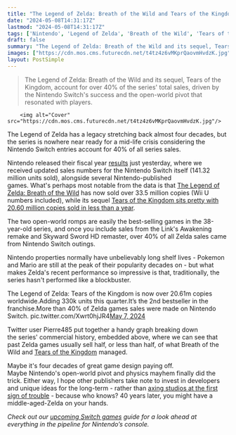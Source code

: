 ```yaml
---
title: "The Legend of Zelda: Breath of the Wild and Tears of the Kingdom supercharge the series as Switch Zeldas account for 40% of all sales"
date: "2024-05-08T14:31:17Z"
lastmod: "2024-05-08T14:31:17Z"
tags: ['Nintendo', 'Legend of Zelda', 'Breath of the Wild', 'Tears of the Kingdom', 'Open World', 'Action Adventure', 'Nintendo Switch']
draft: false
summary: "The Legend of Zelda: Breath of the Wild and its sequel, Tears of the Kingdom, account for over 40% of the series' total sales, driven by the Nintendo Switch's success and the open-world pivot that resonated with players."
images: ["https://cdn.mos.cms.futurecdn.net/t4tz4z6vMKprQaovmHvdzK.jpg"]
layout: PostSimple
---
```

> The Legend of Zelda: Breath of the Wild and its sequel, Tears of the Kingdom, account for over 40% of the series' total sales, driven by the Nintendo Switch's success and the open-world pivot that resonated with players.


        <img alt="Cover" src="https://cdn.mos.cms.futurecdn.net/t4tz4z6vMKprQaovmHvdzK.jpg"/>
        
The Legend of Zelda has a legacy stretching back almost four decades, but the series is nowhere near ready for a mid-life crisis considering the Nintendo Switch entries account for 40% of all series sales.  

Nintendo released their fiscal year [results](https://www.nintendo.co.jp/ir/en/finance/software/index.html) just yesterday, where we received updated sales numbers for the Nintendo Switch itself (141.32 million units sold), alongside several Nintendo-published games. What's perhaps most notable from the data is that [The Legend of Zelda: Breath of the Wild](https://www.gamesradar.com/legend-of-zelda-breath-of-the-wild-guide/) has now sold over 33.5 million copies (Wii U numbers included), while its sequel [Tears of the Kingdom sits pretty with 20.60 million copies sold in less than a year](https://www.gamesradar.com/games/action/the-legend-of-zelda-tears-of-the-kingdom-sells-20-million-copies-in-1-year-right-on-the-cusp-of-a-quiet-period-for-nintendo/). 

The two open-world romps are easily the best-selling games in the 38-year-old series, and once you include sales from the Link's Awakening remake and Skyward Sword HD remaster, over 40% of all Zelda sales came from Nintendo Switch outings. 

Nintendo properties normally have unbelievably long shelf lives - Pokemon and Mario are still at the peak of their popularity decades on - but what makes Zelda's recent performance so impressive is that, traditionally, the series hasn't performed like a blockbuster. 

The Legend of Zelda: Tears of the Kingdom is now over 20.61m copies worldwide.Adding 330k units this quarter.It’s the 2nd bestseller in the franchise.More than 40% of Zelda games sales were made on Nintendo Switch. pic.twitter.com/Xwrt0hjJR4[May 7, 2024](https://twitter.com/pierre485_/status/1787742279341318453)

Twitter user Pierre485 put together a handy graph breaking down the series' commercial history, embedded above, where we can see that past Zelda games usually sell half, or less than half, of what Breath of the Wild and [Tears of the Kingdom](https://www.gamesradar.com/legend-of-zelda-tears-of-the-kingdom-guide/) managed. 

Maybe it's four decades of great game design paying off. Maybe Nintendo's open-world pivot and physics mayhem finally did the trick. Either way, I hope other publishers take note to invest in developers and unique ideas for the long-term - rather than [axing studios at the first sign of trouble](https://www.gamesradar.com/games/action/microsoft-reportedly-closing-the-bethesda-studios-behind-redfall-hi-fi-rush-and-more-following-reprioritization-of-titles-and-resources/) - because who knows? 40 years later, you might have a middle-aged-Zelda on your hands. 

*Check out our *[<em>upcoming Switch games</em>](https://www.gamesradar.com/upcoming-nintendo-switch-games/)* guide for a look ahead at everything in the pipeline for Nintendo’s console.*
        